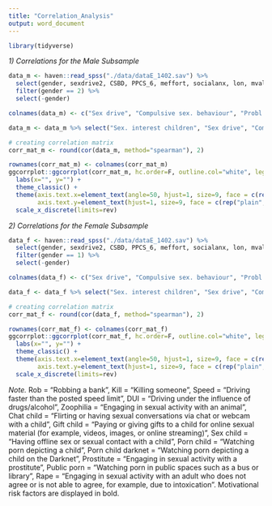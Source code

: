 ```yaml
---
title: "Correlation_Analysis"
output: word_document
---
```


```r
library(tidyverse)
```

*1) Correlations for the Male Subsample*

```r
data_m <- haven::read_spss("./data/dataE_1402.sav") %>% 
  select(gender, sexdrive2, CSBD, PPCS_6, meffort, socialanx, lon, mvalue, attr, starts_with("Y") & ends_with("r") & !ends_with("YP_r")) %>% #remove YP items
  filter(gender == 2) %>% 
  select(-gender)

colnames(data_m) <- c("Sex drive", "Compulsive sex. behaviour", "Probl. porn use", "Mating effort", "Social anxiety", "Loneliness", "Mate value", "Sex. interest children", "Speed", "DUI", "Rob a bank", "Kill someone", "Sex with prostitute", "Sex without consent", "Sex with animal", "Watch porn in public", "Watch CSEM", "Watch CSEM in darknet", "Online sex chat with child", "Pay/gift for CSEM", "Contact sex with child")

data_m <- data_m %>% select("Sex. interest children", "Sex drive", "Compulsive sex. behaviour", "Probl. porn use", "Mating effort", "Mate value", "Social anxiety", "Loneliness", "Sex with prostitute", "Watch porn in public", "Sex without consent", "Sex with animal", "Watch CSEM", "Watch CSEM in darknet", "Online sex chat with child", "Pay/gift for CSEM", "Contact sex with child", "Speed", "DUI", "Rob a bank", "Kill someone") %>% rev()

# creating correlation matrix
corr_mat_m <- round(cor(data_m, method="spearman"), 2)

rownames(corr_mat_m) <- colnames(corr_mat_m)
ggcorrplot::ggcorrplot(corr_mat_m, hc.order=F, outline.col="white", legend.title="Correlation", colors=c("#0072B2", "white", "#D55E00")) +
  labs(x="", y="") +
  theme_classic() +
  theme(axis.text.x=element_text(angle=50, hjust=1, size=9, face = c(rep("bold", 8), rep('plain', 13))),
        axis.text.y=element_text(hjust=1, size=9, face = c(rep("plain", 13), rep('bold', 8)))) +
  scale_x_discrete(limits=rev)
```

*2) Correlations for the Female Subsample*

```r
data_f <- haven::read_spss("./data/dataE_1402.sav") %>% 
  select(gender, sexdrive2, CSBD, PPCS_6, meffort, socialanx, lon, mvalue, attr, starts_with("Y") & ends_with("r") & !ends_with("YP_r")) %>%
  filter(gender == 1) %>% 
  select(-gender)

colnames(data_f) <- c("Sex drive", "Compulsive sex. behaviour", "Probl. porn use", "Mating effort", "Social anxiety", "Loneliness", "Mate value", "Sex. interest children", "Speed", "DUI", "Rob a bank", "Kill someone", "Sex with prostitute", "Sex without consent", "Sex with animal", "Watch porn in public", "Watch CSEM", "Watch CSEM in darknet", "Online sex chat with child", "Pay/gift for CSEM", "Contact sex with child")

data_f <- data_f %>% select("Sex. interest children", "Sex drive", "Compulsive sex. behaviour", "Probl. porn use", "Mating effort", "Mate value", "Social anxiety", "Loneliness", "Sex with prostitute", "Watch porn in public", "Sex without consent", "Sex with animal", "Watch CSEM", "Watch CSEM in darknet", "Online sex chat with child", "Pay/gift for CSEM", "Contact sex with child", "Speed", "DUI", "Rob a bank", "Kill someone") %>% rev()

# creating correlation matrix
corr_mat_f <- round(cor(data_f, method="spearman"), 2)

rownames(corr_mat_f) <- colnames(corr_mat_f)
ggcorrplot::ggcorrplot(corr_mat_f, hc.order=F, outline.col="white", legend.title="Correlation", colors=c("#0072B2", "white", "#D55E00")) +
  labs(x="", y="") +
  theme_classic() +
  theme(axis.text.x=element_text(angle=50, hjust=1, size=9, face = c(rep("bold", 8), rep('plain', 13))),
        axis.text.y=element_text(hjust=1, size=9, face = c(rep("plain", 13), rep('bold', 8)))) +
  scale_x_discrete(limits=rev)
```

*Note.* Rob = “Robbing a bank”, Kill = “Killing someone”, Speed = “Driving faster than the posted speed limit”, DUI = “Driving under the influence of drugs/alcohol”, Zoophilia = "Engaging in sexual activity with an animal", Chat child = “Flirting or having sexual conversations via chat or webcam with a child”, Gift child = “Paying or giving gifts to a child for online sexual material (for example, videos, images, or online streaming)”, Sex child = “Having offline sex or sexual contact with a child”, Porn child = “Watching porn depicting a child”, Porn child darknet = “Watching porn depicting a child on the Darknet”, Prostitute = “Engaging in sexual activity with a prostitute”, Public porn = “Watching porn in public spaces such as a bus or library”, Rape = “Engaging in sexual activity with an adult who does not agree or is not able to agree, for example, due to intoxication”. Motivational risk factors are displayed in bold.

